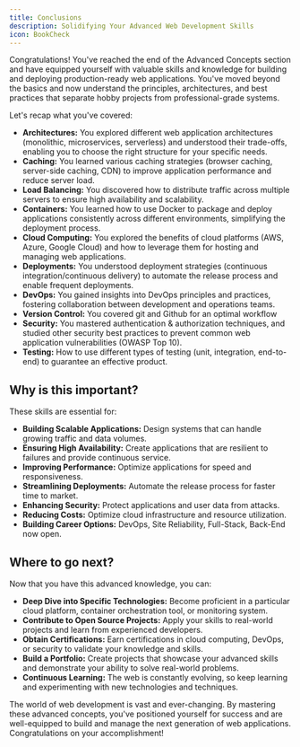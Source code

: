 ```yaml
---
title: Conclusions
description: Solidifying Your Advanced Web Development Skills
icon: BookCheck
---
```


Congratulations! You've reached the end of the Advanced Concepts section and have equipped yourself with valuable skills and knowledge for building and deploying production-ready web applications.
You've moved beyond the basics and now understand the principles, architectures, and best practices that separate hobby projects from professional-grade systems.

Let's recap what you've covered:

- **Architectures:** You explored different web application architectures (monolithic, microservices, serverless) and understood their trade-offs, enabling you to choose the right structure for your specific needs.
- **Caching:** You learned various caching strategies (browser caching, server-side caching, CDN) to improve application performance and reduce server load.
- **Load Balancing:** You discovered how to distribute traffic across multiple servers to ensure high availability and scalability.
- **Containers:** You learned how to use Docker to package and deploy applications consistently across different environments, simplifying the deployment process.
- **Cloud Computing:** You explored the benefits of cloud platforms (AWS, Azure, Google Cloud) and how to leverage them for hosting and managing web applications.
- **Deployments:** You understood deployment strategies (continuous integration/continuous delivery) to automate the release process and enable frequent deployments.
- **DevOps:** You gained insights into DevOps principles and practices, fostering collaboration between development and operations teams.
- **Version Control:** You covered git and Github for an optimal workflow
- **Security:** You mastered authentication & authorization techniques, and studied other security best practices to prevent common web application vulnerabilities (OWASP Top 10).
- **Testing:** How to use different types of testing (unit, integration, end-to-end) to guarantee an effective product.

## Why is this important?

These skills are essential for:

- **Building Scalable Applications:** Design systems that can handle growing traffic and data volumes.
- **Ensuring High Availability:** Create applications that are resilient to failures and provide continuous service.
- **Improving Performance:** Optimize applications for speed and responsiveness.
- **Streamlining Deployments:** Automate the release process for faster time to market.
- **Enhancing Security:** Protect applications and user data from attacks.
- **Reducing Costs:** Optimize cloud infrastructure and resource utilization.
- **Building Career Options:** DevOps, Site Reliability, Full-Stack, Back-End now open.

## Where to go next?

Now that you have this advanced knowledge, you can:

- **Deep Dive into Specific Technologies:** Become proficient in a particular cloud platform, container orchestration tool, or monitoring system.
- **Contribute to Open Source Projects:** Apply your skills to real-world projects and learn from experienced developers.
- **Obtain Certifications:** Earn certifications in cloud computing, DevOps, or security to validate your knowledge and skills.
- **Build a Portfolio:** Create projects that showcase your advanced skills and demonstrate your ability to solve real-world problems.
- **Continuous Learning:** The web is constantly evolving, so keep learning and experimenting with new technologies and techniques.

The world of web development is vast and ever-changing.
By mastering these advanced concepts, you've positioned yourself for success and are well-equipped to build and manage the next generation of web applications.
Congratulations on your accomplishment!
